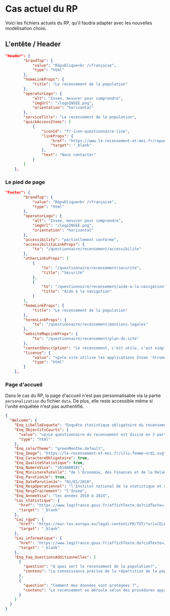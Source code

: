# Cas actuel du RP

Voici les fichiers actuels du RP, qu'il faudra adapter avec les nouvelles modélisation choisi.

## L'entête / Header

```json
"Header": {
		"brandTop": {
			"value": "République<br />française",
			"type": "html"
		},
		"homeLinkProps": {
			"title": "Le recensement de la population"
		},
		"operatorLogo": {
			"alt": "Insee, mesurer pour comprendre",
			"imgUrl": "/logoINSEE.png",
			"orientation": "horizontal"
		},
		"serviceTitle": "Le recensement de la population",
		"quickAccessItems": [
			{
				"iconId": "fr-icon-questionnaire-line",
				"linkProps": {
					"href": "https://www.le-recensement-et-moi.fr/reponses/",
					"target": "_blank"
				},
				"text": "Nous contacter"
			}
		]
	},
```

### Le pied de page

```json
"Footer": {
		"brandTop": {
			"value": "République<br />française",
			"type": "html"
		},
		"operatorLogo": {
			"alt": "Insee, mesurer pour comprendre",
			"imgUrl": "/logoINSEE.png",
			"orientation": "horizontal"
		},
		"accessibility": "partiellement conforme",
		"accessibilityLinkProps": {
			"to": "/questionnaire/recensement/accessibilite"
		},
		"otherLinksProps": [
			{
				"to": "/questionnaire/recensement/securite",
				"title": "Sécurité"
			},
			{
				"to": "/questionnaire/recensement/aide-a-la-navigation",
				"title": "Aide à la navigation"
			}
		],
		"homeLinkProps": {
			"title": "Le recensement de la population"
		},
		"termsLinkProps": {
			"to": "/questionnaire/recensement/mentions-legales"
		},
		"websiteMapLinkProps": {
			"to": "/questionnaire/recensement/plan-du-site"
		},
		"contentDescription": "Le recensement, c'est utile, c'est simple, c'est sûr.",
		"license": {
			"value": "<p>Ce site utilise les applications Insee 'Stromae' et 'Lunatic', qui sont sous <a title='licence MIT - nouvelle fenêtre' href='https://github.com/InseeFr/Stromae/blob/v3-master/LICENSE' target='_blank'>licence MIT</a>, en s’appuyant sur le système de design de l'Etat disponible sous <a href='https://github.com/etalab/licence-ouverte/blob/master/LO.md' title='licence etalab-2.0 - nouvelle fenêtre' target='_blank'>licence etalab-2.0</a>.</p>",
			"type": "html"
		}
	},
```

### Page d'accueil

Dans le cas du RP, la page d'accueil n'est pas personnalisable via la partie `personalization` du fichier `data`.
De plus, elle reste accessible même si l'unité enquêtée n'est pas authentifié.

```json
{
  "Welcome": {
    "Enq_LibelleEnquete": "Enquête statistique obligatoire du recensement de la population 2024",
    "Enq_ObjectifsCourts": {
      "value": "<p>Le questionnaire du recensement est divisé en 3 parties :</p><ol><li> Le logement</li> <li> La liste des habitants du logement</li><li>Les questionnaires individuels</li></ol> <p>Le temps de réponse estimé est de 15 minutes.</p>",
      "type": "html"
    },
    "Enq_colorTheme": "greenMenthe.default",
    "Enq_Image": "https://le-recensement-et-moi.fr/illu-femme-ordi.svg",
    "Enq_CaractereObligatoire": true,
    "Enq_QualiteStatistique": true,
    "Enq_NumeroVisa": "2018A001EC",
    "Enq_MinistereTutelle": "de l'Économie, des Finances et de la Relance",
    "Enq_ParutionJo": true,
    "Enq_DateParutionJo": "01/01/2018",
    "Enq_RespOperationnel": "l'Institut national de la statistique et des études économiques (Insee)",
    "Enq_RespTraitement": "l'Insee",
    "Enq_AnneeVisa": "les années 2018 à 2024",
    "Loi_statistique": {
      "href": "https://www.legifrance.gouv.fr/affichTexte.do?cidTexte=JORFTEXT000000888573",
      "target": "_blank"
    },
    "Loi_rgpd": {
      "href": "https://eur-lex.europa.eu/legal-content/FR/TXT/?uri=CELEX%3A32016R0679",
      "target": "_blank"
    },
    "Loi_informatique": {
      "href": "https://www.legifrance.gouv.fr/affichTexte.do?cidTexte=JORFTEXT000000886460",
      "target": "_blank"
    },
    "Enq_Faq_QuestionsAdditionnelles": [
      {
        "question": "A quoi sert le recensement de la population?",
        "contenu": "La connaissance précise de la répartition de la population et de son évolution sur le territoire permet d’ajuster l'action publique aux besoins de tous en matières d’équipements collectifs (écoles, maisons de retraite, etc...) ou encore de transports à développer."
      },
      {
        "question": "Comment mes données sont protégées ?",
        "contenu": "Le recensement se déroule selon des procédures approuvées par la Cnil (Commission nationale de l'informatique et des libertés). L'Insee est le seul organisme habilité à exploiter les questionnaires, et cela de façon anonyme. Ils ne peuvent donc donner lieu à aucun contrôle administratif ou fiscal."
      }
    ]
  }
}
```
